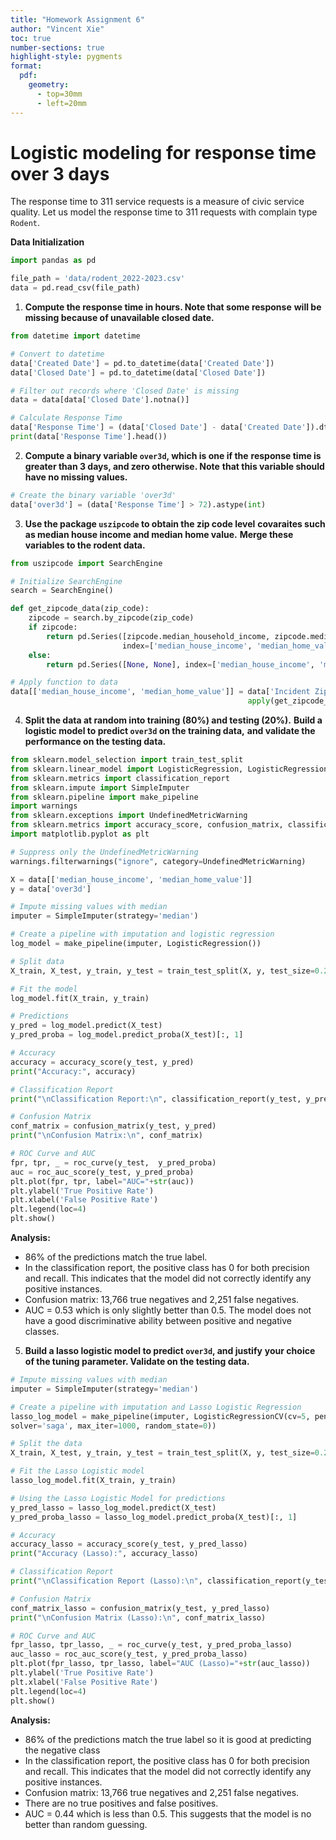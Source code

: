 ```yaml
---
title: "Homework Assignment 6"
author: "Vincent Xie"
toc: true
number-sections: true
highlight-style: pygments
format: 
  pdf: 
    geometry: 
      - top=30mm
      - left=20mm
---
```


# Logistic modeling for response time over 3 days {.unnumbered}

The response time to 311 service requests is a measure of civic
service quality. Let us model the response time to 311 requests
with complain type `Rodent`.

**Data Initialization**
```python
import pandas as pd

file_path = 'data/rodent_2022-2023.csv'
data = pd.read_csv(file_path)
```

1. **Compute the response time in hours. Note that some response**
   **will be missing because of unavailable closed date.**

```python
from datetime import datetime

# Convert to datetime   
data['Created Date'] = pd.to_datetime(data['Created Date'])
data['Closed Date'] = pd.to_datetime(data['Closed Date'])

# Filter out records where 'Closed Date' is missing
data = data[data['Closed Date'].notna()]

# Calculate Response Time
data['Response Time'] = (data['Closed Date'] - data['Created Date']).dt.total_seconds() / 3600
print(data['Response Time'].head())
```

2. **Compute a binary variable `over3d`, which is one if the**
   **response time is greater than 3 days, and zero otherwise. Note**
   **that this variable should have no missing values.**

```python
# Create the binary variable 'over3d'
data['over3d'] = (data['Response Time'] > 72).astype(int)
```

3. **Use the package `uszipcode` to obtain the zip code level**
   **covaraites such as median house income and median home value.**
   **Merge these variables to the rodent data.**

```python
from uszipcode import SearchEngine

# Initialize SearchEngine
search = SearchEngine()

def get_zipcode_data(zip_code):
    zipcode = search.by_zipcode(zip_code)
    if zipcode:
        return pd.Series([zipcode.median_household_income, zipcode.median_home_value],
                         index=['median_house_income', 'median_home_value'])
    else:
        return pd.Series([None, None], index=['median_house_income', 'median_home_value'])

# Apply function to data
data[['median_house_income', 'median_home_value']] = data['Incident Zip'].
                                                     apply(get_zipcode_data)
```

4. **Split the data at random into training (80%) and testing (20%).**
   **Build a logistic model to predict `over3d` on the training data,**
   **and validate the performance on the testing data.**

```python
from sklearn.model_selection import train_test_split
from sklearn.linear_model import LogisticRegression, LogisticRegressionCV
from sklearn.metrics import classification_report
from sklearn.impute import SimpleImputer
from sklearn.pipeline import make_pipeline
import warnings
from sklearn.exceptions import UndefinedMetricWarning
from sklearn.metrics import accuracy_score, confusion_matrix, classification_report, roc_auc_score, roc_curve
import matplotlib.pyplot as plt

# Suppress only the UndefinedMetricWarning
warnings.filterwarnings("ignore", category=UndefinedMetricWarning)

X = data[['median_house_income', 'median_home_value']] 
y = data['over3d']

# Impute missing values with median
imputer = SimpleImputer(strategy='median')

# Create a pipeline with imputation and logistic regression
log_model = make_pipeline(imputer, LogisticRegression())

# Split data
X_train, X_test, y_train, y_test = train_test_split(X, y, test_size=0.2, random_state=0)

# Fit the model
log_model.fit(X_train, y_train)

# Predictions
y_pred = log_model.predict(X_test)
y_pred_proba = log_model.predict_proba(X_test)[:, 1]

# Accuracy
accuracy = accuracy_score(y_test, y_pred)
print("Accuracy:", accuracy)

# Classification Report
print("\nClassification Report:\n", classification_report(y_test, y_pred))

# Confusion Matrix
conf_matrix = confusion_matrix(y_test, y_pred)
print("\nConfusion Matrix:\n", conf_matrix)

# ROC Curve and AUC
fpr, tpr, _ = roc_curve(y_test,  y_pred_proba)
auc = roc_auc_score(y_test, y_pred_proba)
plt.plot(fpr, tpr, label="AUC="+str(auc))
plt.ylabel('True Positive Rate')
plt.xlabel('False Positive Rate')
plt.legend(loc=4)
plt.show()
```

**Analysis:** 

- 86% of the predictions match the true label.
- In the classification report, the positive class has 0 for both precision and recall. This indicates that the model did not correctly identify any positive instances.
- Confusion matrix: 13,766 true negatives and 2,251 false negatives.
- AUC = 0.53 which is only slightly better than 0.5. The model does not have a good discriminative ability between positive and negative classes.

5. **Build a lasso logistic model to predict `over3d`, and justify**
   **your choice of the tuning parameter. Validate on the testing data.**

```python
# Impute missing values with median
imputer = SimpleImputer(strategy='median')

# Create a pipeline with imputation and Lasso Logistic Regression
lasso_log_model = make_pipeline(imputer, LogisticRegressionCV(cv=5, penalty='l1', 
solver='saga', max_iter=1000, random_state=0))

# Split the data
X_train, X_test, y_train, y_test = train_test_split(X, y, test_size=0.2, random_state=0)

# Fit the Lasso Logistic model
lasso_log_model.fit(X_train, y_train)

# Using the Lasso Logistic Model for predictions
y_pred_lasso = lasso_log_model.predict(X_test)
y_pred_proba_lasso = lasso_log_model.predict_proba(X_test)[:, 1]

# Accuracy
accuracy_lasso = accuracy_score(y_test, y_pred_lasso)
print("Accuracy (Lasso):", accuracy_lasso)

# Classification Report
print("\nClassification Report (Lasso):\n", classification_report(y_test, y_pred_lasso))

# Confusion Matrix
conf_matrix_lasso = confusion_matrix(y_test, y_pred_lasso)
print("\nConfusion Matrix (Lasso):\n", conf_matrix_lasso)

# ROC Curve and AUC
fpr_lasso, tpr_lasso, _ = roc_curve(y_test, y_pred_proba_lasso)
auc_lasso = roc_auc_score(y_test, y_pred_proba_lasso)
plt.plot(fpr_lasso, tpr_lasso, label="AUC (Lasso)="+str(auc_lasso))
plt.ylabel('True Positive Rate')
plt.xlabel('False Positive Rate')
plt.legend(loc=4)
plt.show()
```

**Analysis:** 

- 86% of the predictions match the true label so it is good at predicting the negative class
- In the classification report, the positive class has 0 for both precision and recall. This indicates that the model did not correctly identify any positive instances.
- Confusion matrix: 13,766 true negatives and 2,251 false negatives.
- There are no true positives and false positives.
- AUC = 0.44 which is less than 0.5. This suggests that the model is no better than random guessing.